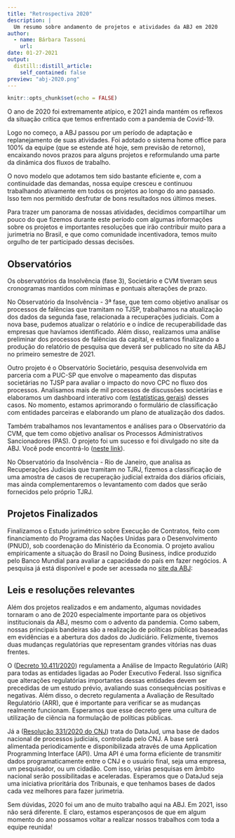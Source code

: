```yaml
---
title: "Retrospectiva 2020"
description: |
  Um resumo sobre andamento de projetos e atividades da ABJ em 2020
author:
  - name: Bárbara Tassoni
    url: 
date: 01-27-2021
output:
  distill::distill_article:
    self_contained: false
preview: "abj-2020.png"
---
```



```r
knitr::opts_chunk$set(echo = FALSE)
```


O ano de 2020 foi extremamente atípico, e 2021 ainda mantém os reflexos da situação crítica que temos enfrentado com a pandemia de Covid-19.  

Logo no começo, a ABJ passou por um período de adaptação e replanejamento de suas atividades. Foi adotado o sistema home office para 100% da equipe (que se estende até hoje, sem previsão de retorno), encaixando novos prazos para alguns projetos e reformulando uma parte da dinâmica dos fluxos de trabalho.

O novo modelo que adotamos tem sido bastante eficiente e, com a continuidade das demandas, nossa equipe cresceu e continuou trabalhando ativamente em todos os projetos ao longo do ano passado. Isso tem nos permitido desfrutar de bons resultados nos últimos meses.

Para trazer um panorama de nossas atividades, decidimos compartilhar um pouco do que fizemos durante este período com algumas informações sobre os projetos e importantes resoluções que irão contribuir muito para a jurimetria no Brasil, e que como comunidade incentivadora, temos muito orgulho de ter participado dessas decisões. 

## Observatórios

Os observatórios da Insolvência (fase 3), Societário e CVM tiveram seus cronogramas mantidos com mínimas e pontuais alterações de prazo. 

No Observatório da Insolvência - 3ª fase, que tem como objetivo analisar os processos de falências que tramitam no TJSP, trabalhamos na atualização dos dados da segunda fase, relacionada a recuperações judiciais. Com a nova base, pudemos atualizar o relatório e o índice de recuperabilidade das empresas que havíamos identificado. 
Além disso, realizamos uma análise preliminar dos processos de falências da capital, e estamos finalizando a produção do relatório de pesquisa que deverá ser publicado no site da ABJ no primeiro semestre de 2021. 

Outro projeto é o Observatório Societário, pesquisa desenvolvida em parceria com a PUC-SP que envolve o mapeamento das disputas societárias no TJSP para avaliar o impacto do novo CPC no fluxo dos processos. Analisamos mais de mil processos de discussões societárias e elaboramos um dashboard interativo com ([estatísticas gerais](https://abjur.github.io/obsoc)) desses casos. No momento, estamos aprimorando o formulário de classificação com entidades parceiras e elaborando um plano de atualização dos dados.

Também trabalhamos nos levantamentos e análises para o Observatório da CVM, que tem como objetivo analisar os Processos Administrativos Sancionadores (PAS). O projeto foi um sucesso e foi divulgado no site da ABJ. Você pode encontrá-lo ([neste link](https://abj.org.br/cases/cvm/)).

No Observatório da Insolvência - Rio de Janeiro, que analisa as Recuperações Judiciais que tramitam no TJRJ, fizemos a classificação de uma amostra de casos de recuperação judicial extraída dos diários oficiais, mas ainda complementaremos o levantamento com dados que serão fornecidos pelo próprio TJRJ.


## Projetos Finalizados

Finalizamos o Estudo jurimétrico sobre Execução de Contratos, feito com financiamento do Programa das Nações Unidas para o Desenvolvimento (PNUD), sob coordenação do Ministério da Economia. O projeto avaliou empiricamente a situação do Brasil no Doing Business, índice produzido pelo Banco Mundial para avaliar a capacidade do país em fazer negócios. A pesquisa já está disponível e pode ser acessada no [site da ABJ](https://abj.org.br/cases/estudo-jurimetrico-sobre-execucao-de-contratos/):


## Leis e resoluções relevantes 

Além dos projetos realizados e em andamento, algumas novidades tornaram o ano de 2020 especialmente importante para os objetivos institucionais da ABJ, mesmo com o advento da pandemia. Como sabem, nossas principais bandeiras são a realização de políticas públicas baseadas em evidências e a abertura dos dados do Judiciário. Felizmente, tivemos duas mudanças regulatórias que representam grandes vitórias nas duas frentes. 

O ([Decreto 10.411/2020](https://www.in.gov.br/en/web/dou/-/decreto-n-10.411-de-30-de-junho-de-2020-264424798)) regulamenta a Análise de Impacto Regulatório (AIR) para todas as entidades ligadas ao Poder Executivo Federal. Isso significa que alterações regulatórias importantes dessas entidades devem ser precedidas de um estudo prévio, avaliando suas consequências positivas e negativas. Além disso, o decreto regulamenta a Avaliação de Resultado Regulatório (ARR), que é importante para verificar se as mudanças realmente funcionam. Esperamos que esse decreto gere uma cultura de utilização de ciência na formulação de políticas públicas.

Já a ([Resolução 331/2020 do CNJ](https://atos.cnj.jus.br/atos/detalhar/3428)) trata do DataJud, uma base de dados nacional de processos judiciais, controlada pelo CNJ. A base será alimentada periodicamente e disponibilizada através de uma Application Programming Interface (API). Uma API é uma forma eficiente de transmitir dados programaticamente entre o CNJ e o usuário final, seja uma empresa, um pesquisador, ou um cidadão. Com isso, várias pesquisas em âmbito nacional serão possibilitadas e aceleradas. Esperamos que o DataJud seja uma iniciativa prioritária dos Tribunais, e que tenhamos bases de dados cada vez melhores para fazer jurimetria.

Sem dúvidas, 2020 foi um ano de muito trabalho aqui na ABJ. Em 2021, isso não será diferente. E claro, estamos esperançosos de que em algum momento do ano possamos voltar a realizar nossos trabalhos com toda a equipe reunida! 

